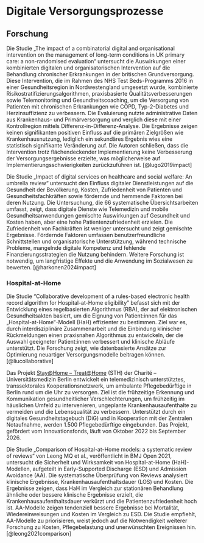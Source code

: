 # Digitale Versorgungsprozesse

## Forschung

Die Studie „The impact of a combinatorial digital and organisational intervention on the management of long-term conditions in UK primary care: a non-randomised evaluation“ untersucht die Auswirkungen einer kombinierten digitalen und organisatorischen Intervention auf die Behandlung chronischer Erkrankungen in der britischen Grundversorgung. Diese Intervention, die im Rahmen des NHS Test Beds-Programms 2016 in einer Gesundheitsregion in Nordwestengland umgesetzt wurde, kombinierte Risikostratifizierungsalgorithmen, praxisbasierte Qualitätsverbesserungen sowie Telemonitoring und Gesundheitscoaching, um die Versorgung von Patienten mit chronischen Erkrankungen wie COPD, Typ-2-Diabetes und Herzinsuffizienz zu verbessern. Die Evaluierung nutzte administrative Daten aus Krankenhaus- und Primärversorgung und verglich diese mit einer Kontrollregion mittels Differenz-in-Differenz-Analyse. Die Ergebnisse zeigen keinen signifikanten positiven Einfluss auf die primären Zielgrößen wie Krankenhausnutzung, lediglich ein sekundäres Ergebnis wies eine statistisch signifikante Veränderung auf. Die Autoren schließen, dass die Intervention trotz flächendeckender Implementierung keine Verbesserung der Versorgungsergebnisse erzielte, was möglicherweise auf Implementierungsschwierigkeiten zurückzuführen ist. [@lugo2019impact]

Die Studie „Impact of digital services on healthcare and social welfare: An umbrella review“ untersucht den Einfluss digitaler Dienstleistungen auf die Gesundheit der Bevölkerung, Kosten, Zufriedenheit von Patienten und Gesundheitsfachkräften sowie fördernde und hemmende Faktoren bei deren Nutzung. Die Untersuchung, die 66 systematische Übersichtsarbeiten umfasst, zeigt, dass digitale Dienste wie Telemedizin und mobile Gesundheitsanwendungen gemischte Auswirkungen auf Gesundheit und Kosten haben, aber eine hohe Patientenzufriedenheit erzielen. Die Zufriedenheit von Fachkräften ist weniger untersucht und zeigt gemischte Ergebnisse. Fördernde Faktoren umfassen benutzerfreundliche Schnittstellen und organisatorische Unterstützung, während technische Probleme, mangelnde digitale Kompetenz und fehlende Finanzierungsstrategien die Nutzung behindern. Weitere Forschung ist notwendig, um langfristige Effekte und die Anwendung im Sozialwesen zu bewerten. [@harkonen2024impact]

### Hospital-at-Home

Die Studie "Collaborative development of a rules-based electronic health record algorithm for Hospital-at-Home eligibility" befasst sich mit der Entwicklung eines regelbasierten Algorithmus (RBA), der auf elektronischen Gesundheitsakten basiert, um die Eignung von Patient:innen für das „Hospital-at-Home“-Modell (HaH) effizienter zu bestimmen. Ziel war es, durch interdisziplinäre Zusammenarbeit und die Einbindung klinischer Rückmeldungen einen praxisnahen Algorithmus zu entwickeln, der die Auswahl geeigneter Patient:innen verbessert und klinische Abläufe unterstützt. Die Forschung zeigt, wie datenbasierte Ansätze zur Optimierung neuartiger Versorgungsmodelle beitragen können. [@liucollaborative]

Das Projekt [Stay@Home – Treat@Home](https://www.sth-berlin.org) (STH) der Charité – Universitätsmedizin Berlin entwickelt ein telemedizinisch unterstütztes, transsektorales Kooperationsnetzwerk, um ambulante Pflegebedürftige in Berlin rund um die Uhr zu versorgen. Ziel ist die frühzeitige Erkennung und Kommunikation gesundheitlicher Verschlechterungen, um frühzeitig im häuslichen Umfeld zu intervenieren, ungeplante Krankenhausaufenthalte zu vermeiden und die Lebensqualität zu verbessern. Unterstützt durch ein digitales Gesundheitstagebuch (DiG) und in Kooperation mit der Zentralen Notaufnahme, werden 1.500 Pflegebedürftige eingebunden. Das Projekt, gefördert vom Innovationsfonds, läuft von Oktober 2022 bis September 2026.

Die Studie „Comparison of Hospital-at-Home models: a systematic review of reviews“ von Leong MQ et al., veröffentlicht in BMJ Open 2021, untersucht die Sicherheit und Wirksamkeit von Hospital-at-Home (HaH)-Modellen, aufgeteilt in Early-Supported Discharge (ESD) und Admission Avoidance (AA). Die systematische Überprüfung von Reviews analysiert klinische Ergebnisse, Krankenhausaufenthaltsdauer (LOS) und Kosten. Die Ergebnisse zeigen, dass HaH im Vergleich zur stationären Behandlung ähnliche oder bessere klinische Ergebnisse erzielt, die Krankenhausaufenthaltsdauer verkürzt und die Patientenzufriedenheit hoch ist. AA-Modelle zeigen tendenziell bessere Ergebnisse bei Mortalität, Wiedereinweisungen und Kosten im Vergleich zu ESD. Die Studie empfiehlt, AA-Modelle zu priorisieren, weist jedoch auf die Notwendigkeit weiterer Forschung zu Kosten, Pflegebelastung und unerwünschten Ereignissen hin. [@leong2021comparison]
